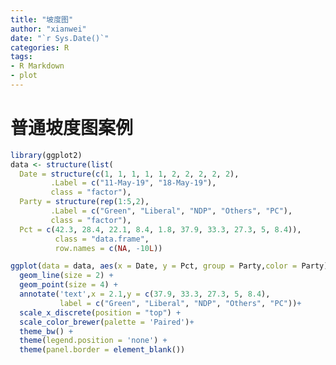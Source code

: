 ```yaml
---
title: "坡度图"
author: "xianwei"
date: "`r Sys.Date()`"
categories: R
tags:
- R Markdown
- plot
---
```


# 普通坡度图案例

```r
library(ggplot2)
data <- structure(list(
  Date = structure(c(1, 1, 1, 1, 1, 2, 2, 2, 2, 2), 
         .Label = c("11-May-19", "18-May-19"), 
         class = "factor"), 
  Party = structure(rep(1:5,2), 
         .Label = c("Green", "Liberal", "NDP", "Others", "PC"), 
         class = "factor"), 
  Pct = c(42.3, 28.4, 22.1, 8.4, 1.8, 37.9, 33.3, 27.3, 5, 8.4)), 
          class = "data.frame", 
          row.names = c(NA, -10L))

ggplot(data = data, aes(x = Date, y = Pct, group = Party,color = Party)) +
  geom_line(size = 2) +
  geom_point(size = 4) +
  annotate('text',x = 2.1,y = c(37.9, 33.3, 27.3, 5, 8.4),
           label = c("Green", "Liberal", "NDP", "Others", "PC"))+
  scale_x_discrete(position = "top") +
  scale_color_brewer(palette = 'Paired')+
  theme_bw() +
  theme(legend.position = 'none') +
  theme(panel.border = element_blank())
```

